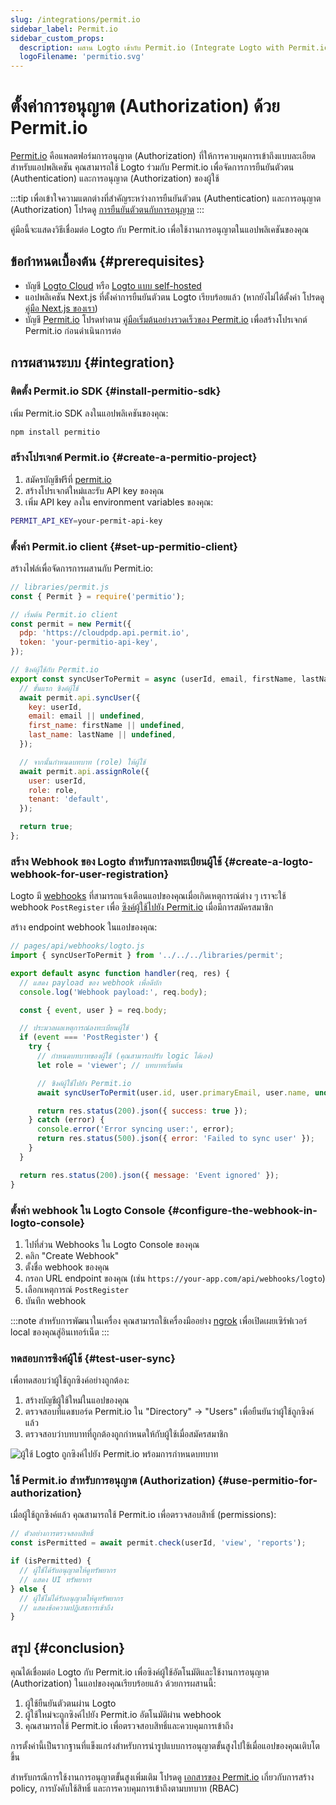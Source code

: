 ```yaml
---
slug: /integrations/permit.io
sidebar_label: Permit.io
sidebar_custom_props:
  description: ผสาน Logto เข้ากับ Permit.io (Integrate Logto with Permit.io)
  logoFilename: 'permitio.svg'
---
```


# ตั้งค่าการอนุญาต (Authorization) ด้วย Permit.io

[Permit.io](https://permit.io/) คือแพลตฟอร์มการอนุญาต (Authorization) ที่ให้การควบคุมการเข้าถึงแบบละเอียดสำหรับแอปพลิเคชัน คุณสามารถใช้ Logto ร่วมกับ Permit.io เพื่อจัดการการยืนยันตัวตน (Authentication) และการอนุญาต (Authorization) ของผู้ใช้

:::tip
เพื่อเข้าใจความแตกต่างที่สำคัญระหว่างการยืนยันตัวตน (Authentication) และการอนุญาต (Authorization) โปรดดู [การยืนยันตัวตนกับการอนุญาต](/concepts/authn-vs-authz)
:::

คู่มือนี้จะแสดงวิธีเชื่อมต่อ Logto กับ Permit.io เพื่อใช้งานการอนุญาตในแอปพลิเคชันของคุณ

## ข้อกำหนดเบื้องต้น \{#prerequisites}

- บัญชี [Logto Cloud](https://cloud.logto.io/) หรือ [Logto แบบ self-hosted](https://docs.logto.io/introduction/set-up-logto-oss)
- แอปพลิเคชัน Next.js ที่ตั้งค่าการยืนยันตัวตน Logto เรียบร้อยแล้ว (หากยังไม่ได้ตั้งค่า โปรดดู [คู่มือ Next.js ของเรา](https://docs.logto.io/quick-starts/next))
- บัญชี [Permit.io](https://app.permit.io/) โปรดทำตาม [คู่มือเริ่มต้นอย่างรวดเร็วของ Permit.io](https://docs.permit.io/quickstart/) เพื่อสร้างโปรเจกต์ Permit.io ก่อนดำเนินการต่อ

## การผสานระบบ \{#integration}

### ติดตั้ง Permit.io SDK \{#install-permitio-sdk}

เพิ่ม Permit.io SDK ลงในแอปพลิเคชันของคุณ:

```bash
npm install permitio
```

### สร้างโปรเจกต์ Permit.io \{#create-a-permitio-project}

1. สมัครบัญชีฟรีที่ [permit.io](https://app.permit.io/)
2. สร้างโปรเจกต์ใหม่และรับ API key ของคุณ
3. เพิ่ม API key ลงใน environment variables ของคุณ:

```bash
PERMIT_API_KEY=your-permit-api-key
```

### ตั้งค่า Permit.io client \{#set-up-permitio-client}

สร้างไฟล์เพื่อจัดการการผสานกับ Permit.io:

```jsx
// libraries/permit.js
const { Permit } = require('permitio');

// เริ่มต้น Permit.io client
const permit = new Permit({
  pdp: 'https://cloudpdp.api.permit.io',
  token: 'your-permitio-api-key',
});

// ซิงค์ผู้ใช้กับ Permit.io
export const syncUserToPermit = async (userId, email, firstName, lastName, role = 'viewer') => {
  // ขั้นแรก ซิงค์ผู้ใช้
  await permit.api.syncUser({
    key: userId,
    email: email || undefined,
    first_name: firstName || undefined,
    last_name: lastName || undefined,
  });

  // จากนั้นกำหนดบทบาท (role) ให้ผู้ใช้
  await permit.api.assignRole({
    user: userId,
    role: role,
    tenant: 'default',
  });

  return true;
};
```

### สร้าง Webhook ของ Logto สำหรับการลงทะเบียนผู้ใช้ \{#create-a-logto-webhook-for-user-registration}

Logto มี [webhooks](/developers/webhooks) ที่สามารถแจ้งเตือนแอปของคุณเมื่อเกิดเหตุการณ์ต่าง ๆ เราจะใช้ webhook `PostRegister` เพื่อ [ซิงค์ผู้ใช้ไปยัง Permit.io](https://docs.permit.io/authentication/permit-and-authentication) เมื่อมีการสมัครสมาชิก

สร้าง endpoint webhook ในแอปของคุณ:

```jsx
// pages/api/webhooks/logto.js
import { syncUserToPermit } from '../../../libraries/permit';

export default async function handler(req, res) {
  // แสดง payload ของ webhook เพื่อดีบัก
  console.log('Webhook payload:', req.body);

  const { event, user } = req.body;

  // ประมวลผลเหตุการณ์ลงทะเบียนผู้ใช้
  if (event === 'PostRegister') {
    try {
      // กำหนดบทบาทของผู้ใช้ (คุณสามารถปรับ logic ได้เอง)
      let role = 'viewer'; // บทบาทเริ่มต้น

      // ซิงค์ผู้ใช้ไปยัง Permit.io
      await syncUserToPermit(user.id, user.primaryEmail, user.name, undefined, role);

      return res.status(200).json({ success: true });
    } catch (error) {
      console.error('Error syncing user:', error);
      return res.status(500).json({ error: 'Failed to sync user' });
    }
  }

  return res.status(200).json({ message: 'Event ignored' });
}
```

### ตั้งค่า webhook ใน Logto Console \{#configure-the-webhook-in-logto-console}

1. ไปที่ส่วน Webhooks ใน Logto Console ของคุณ
2. คลิก "Create Webhook"
3. ตั้งชื่อ webhook ของคุณ
4. กรอก URL endpoint ของคุณ (เช่น `https://your-app.com/api/webhooks/logto`)
5. เลือกเหตุการณ์ `PostRegister`
6. บันทึก webhook

:::note
สำหรับการพัฒนาในเครื่อง คุณสามารถใช้เครื่องมืออย่าง [ngrok](https://ngrok.com/) เพื่อเปิดเผยเซิร์ฟเวอร์ local ของคุณสู่อินเทอร์เน็ต
:::

### ทดสอบการซิงค์ผู้ใช้ \{#test-user-sync}

เพื่อทดสอบว่าผู้ใช้ถูกซิงค์อย่างถูกต้อง:

1. สร้างบัญชีผู้ใช้ใหม่ในแอปของคุณ
2. ตรวจสอบที่แดชบอร์ด Permit.io ใน "Directory" → "Users" เพื่อยืนยันว่าผู้ใช้ถูกซิงค์แล้ว
3. ตรวจสอบว่าบทบาทที่ถูกต้องถูกกำหนดให้กับผู้ใช้เมื่อสมัครสมาชิก

<img src="/img/assets/permitio.png" alt="ผู้ใช้ Logto ถูกซิงค์ไปยัง Permit.io พร้อมการกำหนดบทบาท" />

### ใช้ Permit.io สำหรับการอนุญาต (Authorization) \{#use-permitio-for-authorization}

เมื่อผู้ใช้ถูกซิงค์แล้ว คุณสามารถใช้ Permit.io เพื่อตรวจสอบสิทธิ์ (permissions):

```jsx
// ตัวอย่างการตรวจสอบสิทธิ์
const isPermitted = await permit.check(userId, 'view', 'reports');

if (isPermitted) {
  // ผู้ใช้ได้รับอนุญาตให้ดูทรัพยากร
  // แสดง UI ทรัพยากร
} else {
  // ผู้ใช้ไม่ได้รับอนุญาตให้ดูทรัพยากร
  // แสดงข้อความปฏิเสธการเข้าถึง
}
```

## สรุป \{#conclusion}

คุณได้เชื่อมต่อ Logto กับ Permit.io เพื่อซิงค์ผู้ใช้อัตโนมัติและใช้งานการอนุญาต (Authorization) ในแอปของคุณเรียบร้อยแล้ว ด้วยการผสานนี้:

1. ผู้ใช้ยืนยันตัวตนผ่าน Logto
2. ผู้ใช้ใหม่จะถูกซิงค์ไปยัง Permit.io อัตโนมัติผ่าน webhook
3. คุณสามารถใช้ Permit.io เพื่อตรวจสอบสิทธิ์และควบคุมการเข้าถึง

การตั้งค่านี้เป็นรากฐานที่แข็งแกร่งสำหรับการนำรูปแบบการอนุญาตขั้นสูงไปใช้เมื่อแอปของคุณเติบโตขึ้น

สำหรับกรณีการใช้งานการอนุญาตขั้นสูงเพิ่มเติม โปรดดู [เอกสารของ Permit.io](https://docs.permit.io/) เกี่ยวกับการสร้าง policy, การบังคับใช้สิทธิ์ และการควบคุมการเข้าถึงตามบทบาท (RBAC)
